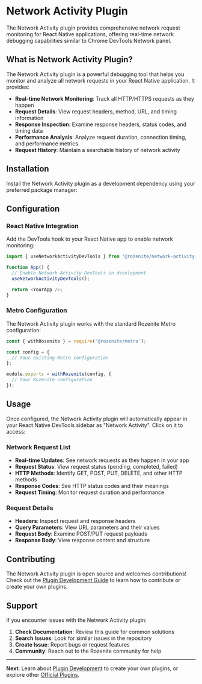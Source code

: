 
# Network Activity Plugin

The Network Activity plugin provides comprehensive network request monitoring for React Native applications, offering real-time network debugging capabilities similar to Chrome DevTools Network panel.

## What is Network Activity Plugin?

The Network Activity plugin is a powerful debugging tool that helps you monitor and analyze all network requests in your React Native application. It provides:

- **Real-time Network Monitoring**: Track all HTTP/HTTPS requests as they happen
- **Request Details**: View request headers, method, URL, and timing information
- **Response Inspection**: Examine response headers, status codes, and timing data
- **Performance Analysis**: Analyze request duration, connection timing, and performance metrics
- **Request History**: Maintain a searchable history of network activity

## Installation

Install the Network Activity plugin as a development dependency using your preferred package manager:

<PackageManagerTabs command="npm install --save-dev @rozenite/network-activity-plugin" />

## Configuration

### React Native Integration

Add the DevTools hook to your React Native app to enable network monitoring:

```typescript title="App.tsx"
import { useNetworkActivityDevTools } from '@rozenite/network-activity-plugin';

function App() {
  // Enable Network Activity DevTools in development
  useNetworkActivityDevTools();

  return <YourApp />;
}
```

### Metro Configuration

The Network Activity plugin works with the standard Rozenite Metro configuration:

```javascript title="metro.config.js"
const { withRozenite } = require('@rozenite/metro');

const config = {
  // Your existing Metro configuration
};

module.exports = withRozenite(config, {
  // Your Rozenite configuration
});
```

## Usage

Once configured, the Network Activity plugin will automatically appear in your React Native DevTools sidebar as "Network Activity". Click on it to access:

### Network Request List

- **Real-time Updates**: See network requests as they happen in your app
- **Request Status**: View request status (pending, completed, failed)
- **HTTP Methods**: Identify GET, POST, PUT, DELETE, and other HTTP methods
- **Response Codes**: See HTTP status codes and their meanings
- **Request Timing**: Monitor request duration and performance

### Request Details

- **Headers**: Inspect request and response headers
- **Query Parameters**: View URL parameters and their values
- **Request Body**: Examine POST/PUT request payloads
- **Response Body**: View response content and structure

## Contributing

The Network Activity plugin is open source and welcomes contributions! Check out the [Plugin Development Guide](./plugin-development.md) to learn how to contribute or create your own plugins.

## Support

If you encounter issues with the Network Activity plugin:

1. **Check Documentation**: Review this guide for common solutions
2. **Search Issues**: Look for similar issues in the repository
3. **Create Issue**: Report bugs or request features
4. **Community**: Reach out to the Rozenite community for help

---

**Next**: Learn about [Plugin Development](../plugin-development/plugin-development.md) to create your own plugins, or explore other [Official Plugins](./overview.md).
